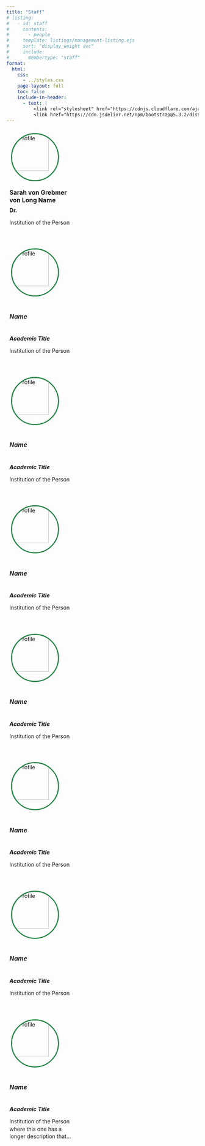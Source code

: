 ```yaml
---
title: "Staff"
# listing:
#   - id: staff
#     contents: 
#       - people
#     template: listings/management-listing.ejs
#     sort: "display_weight asc"
#     include: 
#       membertype: "staff"
format: 
  html:
    css: 
      - ../styles.css
    page-layout: full
    toc: false
    include-in-header: 
      - text: |
          <link rel="stylesheet" href="https://cdnjs.cloudflare.com/ajax/libs/font-awesome/6.7.2/css/all.min.css">
          <link href="https://cdn.jsdelivr.net/npm/bootstrap@5.3.2/dist/css/bootstrap.min.css" rel="stylesheet">
---
```


<!-- ::: {#staff markdown="0"}
::: -->


```{=html}

<style>
:root {
  --theme-main: #2b864b;
  --theme-bg: #f5f6fa;
  --theme-card-bg: #fff;
  --theme-card-shadow: 0 2px 10px rgba(43,134,75,0.10);
  --theme-border: #fff;
}

.card {
  transition: all 0.4s ease;  /* adjust speed here */
}

.card:hover {
  transform: translateY(-5px) scale(1.025);
  box-shadow: 0 8px 32px rgba(43,134,75,0.15);
  border-color: var(--theme-main);
}

.card-title {
  display: -webkit-box;
  -webkit-line-clamp: 2; /* Clamp to 2 lines */
  -webkit-box-orient: vertical;
  overflow: hidden;
  text-overflow: ellipsis;

  text-decoration: none;
  font-size: 1rem;
  font-weight: bold;

  line-height: 1.2rem;          /* adjust based on your font-size */
  height: calc(1.2rem * 2);     /* 3 lines of space */
  margin-bottom: 0.5rem;   
}

.card-subtitle {
  display: -webkit-box;
  -webkit-line-clamp: 1; /* Clamp to 1 line */
  -webkit-box-orient: vertical;
  overflow: hidden;
  text-overflow: ellipsis;
  margin-bottom: 0.25rem;
  font-size: 0.9rem;
  font-weight: bold;
}

.card-text {
  display: -webkit-box;
  -webkit-line-clamp: 3; /* Clamp to 3 lines */
  -webkit-box-orient: vertical;
  overflow: hidden;
  text-overflow: ellipsis;

  line-height: 1.2rem;          /* adjust based on your font-size */
  height: calc(1.2rem * 3);     /* 3 lines of space */
  margin-bottom: 0;   
}

.profile-image-wrapper {
  width: 150px;
  height: 150px;
  display: flex;
  justify-content: center;
  align-items: center;
}

.profile-image {
  width: 80%;
  height: 80%;
  object-fit: cover;
  border-radius: 50%;
  border: 3px solid var(--theme-main);
  flex-shrink: 0;
}

.card-body {
  padding: 0.5rem 0.5rem;  /* smaller padding than default 1rem */
}

.orcid-icon {
  position: absolute;
  top: 0.5rem;
  right: 0.5rem;
  font-size: 1.2rem;      /* adjust size */
  color: #A6CE39;         /* ORCID green */
  z-index: 10;
  text-decoration: none;   /* remove underline */
}

</style>

<div class="container py-4">
  <div class="d-flex flex-wrap justify-content-center gap-4">
    
    <!-- Card 1 -->
    <div class="card d-flex flex-column align-items-center" style="width: 185px;">
      <!-- ORCID icon container -->
      <a href="https://orcid.org/0000-0000-0000-0000" target="_blank" class="orcid-icon">
        <i class="fa-brands fa-orcid fa-lg"></i>
      </a>
      <a href="people/malika_ihle.qmd" class="profile-image-wrapper">
        <img src="people/images/sarah.jpeg" alt="Profile" class="profile-image">
      </a>
      <div class="card-body flex-column text-center">
        <a href="people/malika_ihle.qmd" class="card-title">Sarah von Grebmer von Long Name</a>
        <div class="card-subtitle mt-auto text-muted">Dr.</div>
        <p class="card-text mt-auto">Institution of the Person</p>
      </div>
    </div>

    <div class="card d-flex flex-column align-items-center" style="width: 185px;">
      <div class="profile-image-wrapper">
        <img src="people/images/felix.jpeg" alt="Profile" class="profile-image">
      </div>
      <div class="card-body d-flex flex-column align-items-center text-center">
        <h5 class="card-title">Name</h5>
        <h6 class="card-subtitle mb-2 text-muted">Academic Title</h6>
        <p class="card-text mt-auto">Institution of the Person</p>
      </div>
    </div>

    <div class="card d-flex flex-column align-items-center" style="width: 185px;">
      <div class="profile-image-wrapper">
        <img src="people/images/felix.jpeg" alt="Profile" class="profile-image">
      </div>
      <div class="card-body d-flex flex-column align-items-center text-center">
        <h5 class="card-title">Name</h5>
        <h6 class="card-subtitle mb-2 text-muted">Academic Title</h6>
        <p class="card-text mt-auto">Institution of the Person</p>
      </div>
    </div>

    <div class="card d-flex flex-column align-items-center" style="width: 185px;">
      <div class="profile-image-wrapper">
        <img src="people/images/felix.jpeg" alt="Profile" class="profile-image">
      </div>
      <div class="card-body d-flex flex-column align-items-center text-center">
        <h5 class="card-title">Name</h5>
        <h6 class="card-subtitle mb-2 text-muted">Academic Title</h6>
        <p class="card-text mt-auto">Institution of the Person</p>
      </div>
    </div>

    <div class="card d-flex flex-column align-items-center" style="width: 185px;">
      <div class="profile-image-wrapper">
        <img src="people/images/felix.jpeg" alt="Profile" class="profile-image">
      </div>
      <div class="card-body d-flex flex-column align-items-center text-center">
        <h5 class="card-title">Name</h5>
        <h6 class="card-subtitle mb-2 text-muted">Academic Title</h6>
        <p class="card-text mt-auto">Institution of the Person</p>
      </div>
    </div>

    <div class="card d-flex flex-column align-items-center" style="width: 185px;">
      <div class="profile-image-wrapper">
        <img src="people/images/felix.jpeg" alt="Profile" class="profile-image">
      </div>
      <div class="card-body d-flex flex-column align-items-center text-center">
        <h5 class="card-title">Name</h5>
        <h6 class="card-subtitle mb-2 text-muted">Academic Title</h6>
        <p class="card-text mt-auto">Institution of the Person</p>
      </div>
    </div>

    <div class="card d-flex flex-column align-items-center" style="width: 185px;">
      <div class="profile-image-wrapper">
        <img src="people/images/felix.jpeg" alt="Profile" class="profile-image">
      </div>
      <div class="card-body d-flex flex-column align-items-center text-center">
        <h5 class="card-title">Name</h5>
        <h6 class="card-subtitle mb-2 text-muted">Academic Title</h6>
        <p class="card-text mt-auto">Institution of the Person</p>
      </div>
    </div>

    <!-- Card 2 -->
    <div class="card d-flex flex-column align-items-center" style="width: 185px;">
      <div class="profile-image-wrapper">
        <img src="people/images/felix.jpeg" alt="Profile" class="profile-image">
      </div>
      <div class="card-body d-flex flex-column align-items-center text-center">
        <h5 class="card-title">Name</h5>
        <h6 class="card-subtitle mb-2 text-muted">Academic Title</h6>
        <p class="card-text mt-auto">Institution of the Person where this one has a longer description that might span multiple lines.</p>
      </div>
    </div>


    <!-- Repeat similarly for cards 3–10 -->
    
  </div>
</div>

  ```

  